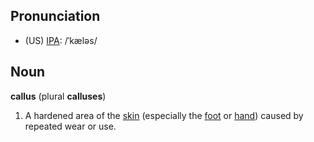 ==Pronunciation==

* (US) [[IPA]]: /ˈkæləs/

==Noun==

'''callus''' (plural '''calluses''')

# A hardened area of the [[skin]] (especially the [[foot]] or [[hand]]) caused by repeated wear or use.